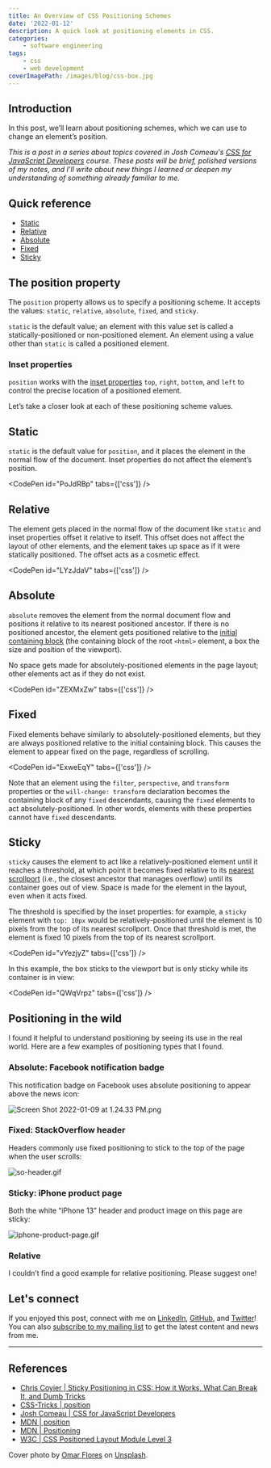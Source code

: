 ```yaml
---
title: An Overview of CSS Positioning Schemes
date: '2022-01-12'
description: A quick look at positioning elements in CSS.
categories:
    - software engineering
tags:
    - css
    - web development
coverImagePath: /images/blog/css-box.jpg
---
```


## Introduction

In this post, we’ll learn about positioning schemes, which we can use to change an element’s position.

_This is a post in a series about topics covered in Josh Comeau's [CSS for JavaScript Developers](https://css-for-js.dev/) course. These posts will be brief, polished versions of my notes, and I'll write about new things I learned or deepen my understanding of something already familiar to me._

## Quick reference

-   [Static](#heading-static)
-   [Relative](#heading-relative)
-   [Absolute](#heading-absolute)
-   [Fixed](#heading-fixed)
-   [Sticky](#heading-sticky)

## The position property

The `position` property allows us to specify a positioning scheme. It accepts the values: `static`, `relative`, `absolute`, `fixed`, and `sticky`.

`static` is the default value; an element with this value set is called a statically-positioned or non-positioned element. An element using a value other than `static` is called a positioned element.

### Inset properties

`position` works with the [inset properties](https://www.w3.org/TR/css-position-3/#coords) `top`, `right`, `bottom`, and `left` to control the precise location of a positioned element.

Let’s take a closer look at each of these positioning scheme values.

## Static

`static` is the default value for `position`, and it places the element in the normal flow of the document. Inset properties do not affect the element’s position.

<CodePen id="PoJdRBp" tabs={['css']} />

## Relative

The element gets placed in the normal flow of the document like `static` and inset properties offset it relative to itself. This offset does not affect the layout of other elements, and the element takes up space as if it were statically positioned. The offset acts as a cosmetic effect.

<CodePen id="LYzJdaV" tabs={['css']} />

## Absolute

`absolute` removes the element from the normal document flow and positions it relative to its nearest positioned ancestor. If there is no positioned ancestor, the element gets positioned relative to the [initial containing block](https://www.w3.org/TR/css-display-3/#initial-containing-block) (the containing block of the root `<html>` element, a box the size and position of the viewport).

No space gets made for absolutely-positioned elements in the page layout; other elements act as if they do not exist.

<CodePen id="ZEXMxZw" tabs={['css']} />

## Fixed

Fixed elements behave similarly to absolutely-positioned elements, but they are always positioned relative to the initial containing block. This causes the element to appear fixed on the page, regardless of scrolling.

<CodePen id="ExweEqY" tabs={['css']} />

Note that an element using the `filter`, `perspective`, and `transform` properties or the `will-change: transform` declaration becomes the containing block of any `fixed` descendants, causing the `fixed` elements to act absolutely-positioned. In other words, elements with these properties cannot have `fixed` descendants.

## Sticky

`sticky` causes the element to act like a relatively-positioned element until it reaches a threshold, at which point it becomes fixed relative to its [nearest scrollport](https://www.w3.org/TR/css-overflow-3/#scrollport) (i.e., the closest ancestor that manages overflow) until its container goes out of view. Space is made for the element in the layout, even when it acts fixed.

The threshold is specified by the inset properties: for example, a `sticky` element with `top: 10px` would be relatively-positioned until the element is 10 pixels from the top of its nearest scrollport. Once that threshold is met, the element is fixed 10 pixels from the top of its nearest scrollport.

<CodePen id="vYezjyZ" tabs={['css']} />

In this example, the box sticks to the viewport but is only sticky while its container is in view:

<CodePen id="QWqVrpz" tabs={['css']} />

## Positioning in the wild

I found it helpful to understand positioning by seeing its use in the real world. Here are a few examples of positioning types that I found.

### Absolute: Facebook notification badge

This notification badge on Facebook uses absolute positioning to appear above the news icon:

![Screen Shot 2022-01-09 at 1.24.33 PM.png](https://cdn.hashnode.com/res/hashnode/image/upload/v1642011739618/0sbdtRO0j.png)

### Fixed: StackOverflow header

Headers commonly use fixed positioning to stick to the top of the page when the user scrolls:

![so-header.gif](https://cdn.hashnode.com/res/hashnode/image/upload/v1642011752079/JuQQycoRl1.gif)

### Sticky: iPhone product page

Both the white “iPhone 13” header and product image on this page are sticky:

![iphone-product-page.gif](https://cdn.hashnode.com/res/hashnode/image/upload/v1642011765858/i4s7TEAxS.gif)

### Relative

I couldn’t find a good example for relative positioning. Please suggest one!

## Let's connect

If you enjoyed this post, connect with me on [LinkedIn](https://www.linkedin.com/in/zach-snoek-5b327b179/), [GitHub](https://github.com/zachsnoek), and [Twitter](https://twitter.com/zach_snoek)! You can also [subscribe to my mailing list](https://mailchi.mp/2df4b6d5458f/signup-page) to get the latest content and news from me.

---

## References

-   [Chris Coyier | Sticky Positioning in CSS: How it Works, What Can Break It, and Dumb Tricks](https://www.youtube.com/watch?v=bJMEpL4rxAQ)
-   [CSS-Tricks | position](https://css-tricks.com/almanac/properties/p/position/)
-   [Josh Comeau | CSS for JavaScript Developers](https://css-for-js.dev/)
-   [MDN | position](https://developer.mozilla.org/en-US/docs/Web/CSS/position)
-   [MDN | Positioning](https://developer.mozilla.org/en-US/docs/Learn/CSS/CSS_layout/Positioning)
-   [W3C | CSS Positioned Layout Module Level 3](https://www.w3.org/TR/css-position-3/)

Cover photo by <a href="https://unsplash.com/@__itsflores?utm_source=unsplash&utm_medium=referral&utm_content=creditCopyText">Omar Flores</a> on <a href="https://unsplash.com/?utm_source=unsplash&utm_medium=referral&utm_content=creditCopyText">Unsplash</a>.
